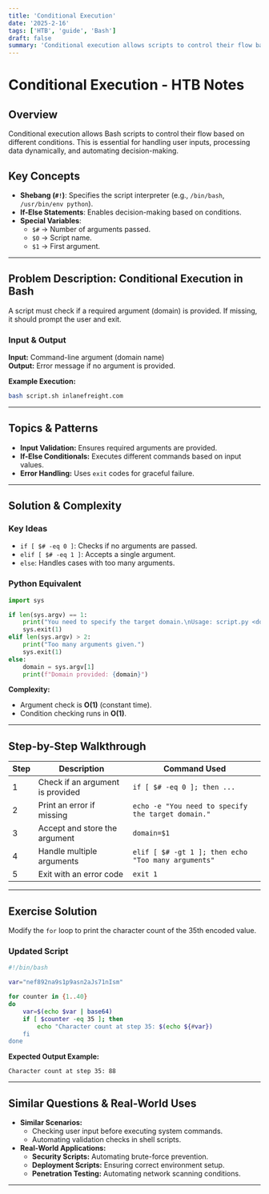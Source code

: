 ```yaml
---
title: 'Conditional Execution'
date: '2025-2-16'
tags: ['HTB', 'guide', 'Bash']
draft: false
summary: 'Conditional execution allows scripts to control their flow based on different conditions'
---
```


# Conditional Execution - HTB Notes

## Overview

Conditional execution allows Bash scripts to control their flow based on different conditions. This is essential for handling user inputs, processing data dynamically, and automating decision-making.

## Key Concepts

- **Shebang (`#!`)**: Specifies the script interpreter (e.g., `/bin/bash`, `/usr/bin/env python`).
- **If-Else Statements**: Enables decision-making based on conditions.
- **Special Variables**:
  - `$#` → Number of arguments passed.
  - `$0` → Script name.
  - `$1` → First argument.

---

## Problem Description: Conditional Execution in Bash

A script must check if a required argument (domain) is provided. If missing, it should prompt the user and exit.

### **Input & Output**

**Input:** Command-line argument (domain name)  
**Output:** Error message if no argument is provided.

**Example Execution:**

```bash
bash script.sh inlanefreight.com
```

---

## Topics & Patterns

- **Input Validation:** Ensures required arguments are provided.
- **If-Else Conditionals:** Executes different commands based on input values.
- **Error Handling:** Uses `exit` codes for graceful failure.

---

## Solution & Complexity

### **Key Ideas**

- `if [ $# -eq 0 ]`: Checks if no arguments are passed.
- `elif [ $# -eq 1 ]`: Accepts a single argument.
- `else`: Handles cases with too many arguments.

### **Python Equivalent**

```python
import sys

if len(sys.argv) == 1:
    print("You need to specify the target domain.\nUsage: script.py <domain>")
    sys.exit(1)
elif len(sys.argv) > 2:
    print("Too many arguments given.")
    sys.exit(1)
else:
    domain = sys.argv[1]
    print(f"Domain provided: {domain}")
```

**Complexity:**

- Argument check is **O(1)** (constant time).
- Condition checking runs in **O(1)**.

---

## Step-by-Step Walkthrough

| Step | Description                      | Command Used                                        |
| ---- | -------------------------------- | --------------------------------------------------- |
| 1    | Check if an argument is provided | `if [ $# -eq 0 ]; then ...`                         |
| 2    | Print an error if missing        | `echo -e "You need to specify the target domain."`  |
| 3    | Accept and store the argument    | `domain=$1`                                         |
| 4    | Handle multiple arguments        | `elif [ $# -gt 1 ]; then echo "Too many arguments"` |
| 5    | Exit with an error code          | `exit 1`                                            |

---

## Exercise Solution

Modify the `for` loop to print the character count of the 35th encoded value.

### **Updated Script**

```bash
#!/bin/bash

var="nef892na9s1p9asn2aJs71nIsm"

for counter in {1..40}
do
    var=$(echo $var | base64)
    if [ $counter -eq 35 ]; then
        echo "Character count at step 35: $(echo ${#var})
    fi
done
```

**Expected Output Example:**

```
Character count at step 35: 88
```

---

## Similar Questions & Real-World Uses

- **Similar Scenarios:**
  - Checking user input before executing system commands.
  - Automating validation checks in shell scripts.
- **Real-World Applications:**
  - **Security Scripts:** Automating brute-force prevention.
  - **Deployment Scripts:** Ensuring correct environment setup.
  - **Penetration Testing:** Automating network scanning conditions.

---
